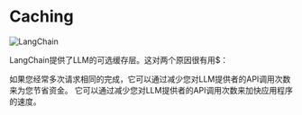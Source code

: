 # Caching
![LangChain](https://pica.zhimg.com/50/v2-56e8bbb52aa271012541c1fe1ceb11a2_r.gif 'LangChain中文网')

LangChain提供了LLM的可选缓存层。这对两个原因很有用$：

如果您经常多次请求相同的完成，它可以通过减少您对LLM提供者的API调用次数来为您节省资金。
它可以通过减少您对LLM提供者的API调用次数来加快应用程序的速度。


<CachingLLM/>
